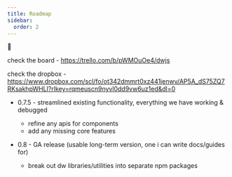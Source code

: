 ```yaml
---
title: Roadmap
sidebar:
  order: 2
---
```

🚜


check the board - https://trello.com/b/pWMOuOe4/dwjs

check the dropbox - https://www.dropbox.com/scl/fo/ot342dmmrt0xz441jenwv/AP5A_dS75ZQ7RKsakhpWHLI?rlkey=rqmeuscn9nyvl0dd9vw6uz1ed&dl=0

- 0.7.5 - streamlined existing functionality, everything we have working & debugged
  - refine any apis for components
  - add any missing core features

- 0.8 - GA release (usable long-term version, one i can write docs/guides for)
  - break out dw libraries/utilities into separate npm packages

